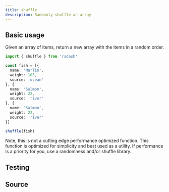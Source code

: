 ```yaml
---
title: shuffle
description: Randomly shuffle an array
---
```



## Basic usage

Given an array of items, return a new array with the items in a random order.

```ts
import { shuffle } from 'radash'

const fish = [{
  name: 'Marlin',
  weight: 105,
  source: 'ocean'
}, {
  name: 'Salmon',
  weight: 22,
  source: 'river'
}, {
  name: 'Salmon',
  weight: 22,
  source: 'river'
}]

shuffle(fish)
```

Note, this is not a cutting edge performance optimized function. This function is optimized for simplicity and best used as a utility. If performance is a priority for you, use a randomness and/or shuffle library.

## Testing

<TestingLinkAndPreview module="random" func="shuffle" />

## Source

<SourceLinkAndPreview module="random" func="shuffle" />